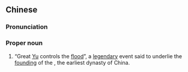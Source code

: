 ==Chinese==
{{zh-forms|type=22}}
{{wikipedia|lang=zh}}

===Pronunciation===
{{zh-pron
|m=Dàyǔ zhìshuǐ
|c=daai6 jyu5 zi6 seoi2
|cat=pn
}}

===Proper noun===
{{zh-proper}}

# “Great [[禹|Yu]] controls the [[flood]]”, a [[legendary]] event said to underlie the [[founding]] of the {{w|Xia Dynasty}}, the earliest dynasty of China.